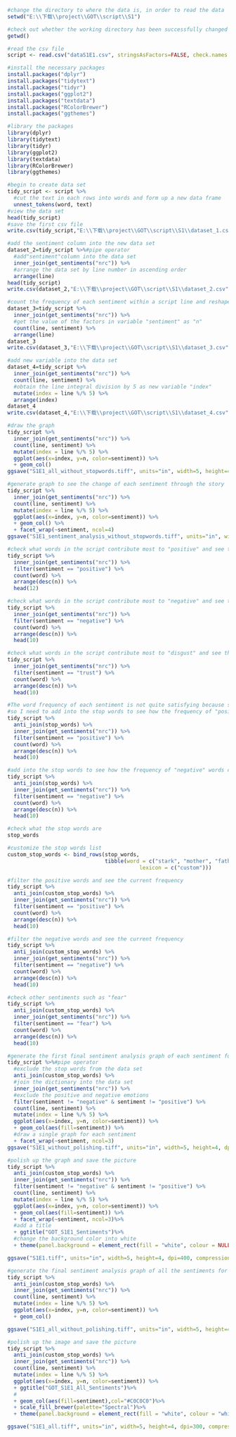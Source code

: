 

```{r}
#change the directory to where the data is, in order to read the data
setwd("E:\\下载\\project\\GOT\\script\\S1")
```


```{r}
#check out whether the working directory has been successfully changed
getwd()
```

```{r}
#read the csv file
script <- read.csv("dataS1E1.csv", stringsAsFactors=FALSE, check.names = F,fileEncoding = "UTF16LE")
```

```{r}
#install the necessary packages
install.packages("dplyr")
install.packages("tidytext")
install.packages("tidyr")
install.packages("ggplot2")
install.packages("textdata")
install.packages("RColorBrewer")
install.packages("ggthemes")
```

```{r}
#library the packages
library(dplyr)
library(tidytext)
library(tidyr)
library(ggplot2)
library(textdata)
library(RColorBrewer)
library(ggthemes)
```


```{r}
#begin to create data set
tidy_script <- script %>% 
  #cut the text in each rows into words and form up a new data frame
  unnest_tokens(word, text)
#view the data set
head(tidy_script)
#save the first csv file
write.csv(tidy_script,"E:\\下载\\project\\GOT\\script\\S1\\dataset_1.csv", row.names = FALSE,fileEncoding = "UTF16LE")
```

```{r}
#add the sentiment column into the new data set
dataset_2=tidy_script %>%#pipe operator
  #add"sentiment"column into the data set
  inner_join(get_sentiments("nrc")) %>%
  #arrange the data set by line number in ascending order
  arrange(line)
head(tidy_script)
write.csv(dataset_2,"E:\\下载\\project\\GOT\\script\\S1\\dataset_2.csv", row.names = FALSE,fileEncoding = "UTF16LE")
```


```{r}
#count the frequency of each sentiment within a script line and reshape the data set
dataset_3=tidy_script %>%
  inner_join(get_sentiments("nrc")) %>%
  #get the value of the factors in variable "sentiment" as "n"
  count(line, sentiment) %>%
  arrange(line) 
dataset_3
write.csv(dataset_3,"E:\\下载\\project\\GOT\\script\\S1\\dataset_3.csv", row.names = FALSE,fileEncoding = "UTF16LE")
```


```{r}
#add new variable into the data set
dataset_4=tidy_script %>%
  inner_join(get_sentiments("nrc")) %>%
  count(line, sentiment) %>%
  #obtain the line integral division by 5 as new variable "index"
  mutate(index = line %/% 5) %>%
  arrange(index)
dataset_4
write.csv(dataset_4,"E:\\下载\\project\\GOT\\script\\S1\\dataset_4.csv", row.names = FALSE,fileEncoding = "UTF16LE")
```


```{r}
#draw the graph
tidy_script %>%
  inner_join(get_sentiments("nrc")) %>%
  count(line, sentiment) %>%
  mutate(index = line %/% 5) %>%
  ggplot(aes(x=index, y=n, color=sentiment)) %>%
  + geom_col()
ggsave("S1E1_all_without_stopwords.tiff", units="in", width=5, height=4, dpi=400, compression = 'lzw')
```


```{r}
#generate graph to see the change of each sentiment through the story
tidy_script %>%
  inner_join(get_sentiments("nrc")) %>%
  count(line, sentiment) %>%
  mutate(index = line %/% 5) %>%
  ggplot(aes(x=index, y=n, color=sentiment)) %>%
  + geom_col() %>%
  + facet_wrap(~sentiment, ncol=4)
ggsave("S1E1_sentiment_analysis_without_stopwords.tiff", units="in", width=5, height=4, dpi=500, compression = 'lzw')
```

```{r}
#check what words in the script contribute most to "positive" and see the frequency
tidy_script %>%
  inner_join(get_sentiments("nrc")) %>%
  filter(sentiment == "positive") %>%
  count(word) %>%
  arrange(desc(n)) %>%
  head(12)
```

```{r}
#check what words in the script contribute most to "negative" and see the frequency
tidy_script %>%
  inner_join(get_sentiments("nrc")) %>%
  filter(sentiment == "negative") %>%
  count(word) %>%
  arrange(desc(n)) %>%
  head(10)
```

```{r}
#check what words in the script contribute most to "disgust" and see the frequency
tidy_script %>%
  inner_join(get_sentiments("nrc")) %>%
  filter(sentiment == "trust") %>%
  count(word) %>%
  arrange(desc(n)) %>%
  head(10)
```


```{r}
#The word frequency of each sentiment is not quite satisfying because some frequently appearing words belong to different categories at the same time
#so I need to add into the stop words to see how the frequency of "positive" words changes
tidy_script %>%
  anti_join(stop_words) %>%
  inner_join(get_sentiments("nrc")) %>%
  filter(sentiment == "positive") %>%
  count(word) %>%
  arrange(desc(n)) %>%
  head(10)
```

```{r}
#add into the stop words to see how the frequency of "negative" words changes
tidy_script %>%
  anti_join(stop_words) %>%
  inner_join(get_sentiments("nrc")) %>%
  filter(sentiment == "negative") %>%
  count(word) %>%
  arrange(desc(n)) %>%
  head(10)
```
```{r}
#check what the stop words are
stop_words
```

```{r}
#customize the stop words list
custom_stop_words <- bind_rows(stop_words,
                               tibble(word = c("stark", "mother", "father","daughter", "brother", "rock", "ground", "lord", "shoulder", "king", "grace", "sea", "horse", "soldier", "servent","mother", "standing", "sea", "iron", "guard", "armor", "word", "words"),
                                          lexicon = c("custom")))
```

```{r}
#filter the positive words and see the current frequency 
tidy_script %>%
  anti_join(custom_stop_words) %>%
  inner_join(get_sentiments("nrc")) %>%
  filter(sentiment == "positive") %>%
  count(word) %>%
  arrange(desc(n)) %>%
  head(10)
```

```{r}
#filter the negative words and see the current frequency 
tidy_script %>%
  anti_join(custom_stop_words) %>%
  inner_join(get_sentiments("nrc")) %>%
  filter(sentiment == "negative") %>%
  count(word) %>%
  arrange(desc(n)) %>%
  head(10)
```

```{r}
#check other sentiments such as "fear"
tidy_script %>%
  anti_join(custom_stop_words) %>%
  inner_join(get_sentiments("nrc")) %>%
  filter(sentiment == "fear") %>%
  count(word) %>%
  arrange(desc(n)) %>%
  head(10)
```


```{r}
#generate the first final sentiment analysis graph of each sentiment for the story and save the picture
tidy_script %>%#pipe operator 
  #exclude the stop words from the data set
  anti_join(custom_stop_words) %>%
  #join the dictionary into the data set
  inner_join(get_sentiments("nrc")) %>%
  #exclude the positive and negative emotions
  filter(sentiment != "negative" & sentiment != "positive") %>%
  count(line, sentiment) %>%
  mutate(index = line %/% 5) %>%
  ggplot(aes(x=index, y=n, color=sentiment)) %>%
  + geom_col(aes(fill=sentiment)) %>%
  #draw a single graph for each sentiment
  + facet_wrap(~sentiment, ncol=3)
ggsave("S1E1_without_polishing.tiff", units="in", width=5, height=4, dpi=400, compression = 'lzw')
```

```{r}
#polish up the graph and save the picture
tidy_script %>%
  anti_join(custom_stop_words) %>%
  inner_join(get_sentiments("nrc")) %>%
  filter(sentiment != "negative" & sentiment != "positive") %>%
  count(line, sentiment) %>%
  mutate(index = line %/% 5) %>%
  ggplot(aes(x=index, y=n, color=sentiment)) %>%
  + geom_col(aes(fill=sentiment)) %>%
  + facet_wrap(~sentiment, ncol=3)%>%
  #add a title
  + ggtitle("GOT_S1E1_Sentiments")%>%
  #change the background color into white
  + theme(panel.background = element_rect(fill = "white", colour = NULL, size = 0))

ggsave("S1E1.tiff", units="in", width=5, height=4, dpi=400, compression = 'lzw')
```

```{r}
#generate the final sentiment analysis graph of all the sentiments for the story and save the picture
tidy_script %>%
  anti_join(custom_stop_words) %>%
  inner_join(get_sentiments("nrc")) %>%
  count(line, sentiment) %>%
  mutate(index = line %/% 5) %>%
  ggplot(aes(x=index, y=n, color=sentiment)) %>%
  + geom_col()

ggsave("S1E1_all_without_polishing.tiff", units="in", width=5, height=4, dpi=300, compression = 'lzw')
```

```{r}
#polish up the image and save the picture
tidy_script %>%
  anti_join(custom_stop_words) %>%
  inner_join(get_sentiments("nrc")) %>%
  count(line, sentiment) %>%
  mutate(index = line %/% 5) %>%
  ggplot(aes(x=index, y=n, color=sentiment)) %>%
  + ggtitle("GOT_S1E1_All_Sentiments")%>%
  #
  + geom_col(aes(fill=sentiment),col="#C0C0C0")%>%
  + scale_fill_brewer(palette="Spectral")%>%
  + theme(panel.background = element_rect(fill = "white", colour = "white", size = 0))

ggsave("S1E1_all.tiff", units="in", width=5, height=4, dpi=300, compression = 'lzw')
```

